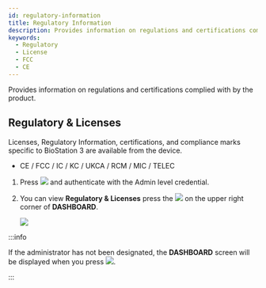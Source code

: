 ```yaml
---
id: regulatory-information
title: Regulatory Information
description: Provides information on regulations and certifications complied with by the product.
keywords:
  - Regulatory
  - License
  - FCC
  - CE
---
```


Provides information on regulations and certifications complied with by the product.

## Regulatory & Licenses

Licenses, Regulatory Information, certifications, and compliance marks specific to BioStation 3 are available from the device.

* CE / FCC / IC / KC / UKCA / RCM / MIC / TELEC

1. Press <Image src='/img/common/ico-menu.svg' ico alone /> and authenticate with the Admin level credential.

2. You can view **Regulatory & Licenses** press the <Image src='/img/common/ico-regulatory.svg' ico alone /> on the upper right corner of **DASHBOARD**.

    <Image src='/img/device/bs3-regulatory-licenses.png' />

:::info

If the administrator has not been designated, the **DASHBOARD** screen will be displayed when you press <Image src='/img/common/ico-menu.svg' ico alone />.

:::


<DocumentA name='Class A' />


<DocumentB />


<DocumentC />

